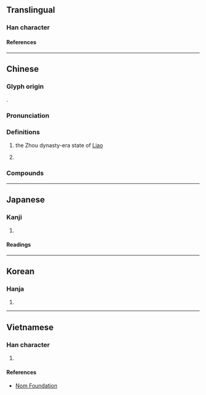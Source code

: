 {{character info}}
==Translingual==

===Han character===
{{Han char|rn=53|rad=广|as=11|sn=14|four=00222|canj=ISMH|ids=⿸广翏}}

====References====
{{Han ref|kx=0350.050|dkj=09464|dj=0661.070|hdz=20900.070|uh=5ED6}}

----

==Chinese==
{{zh-forms|alt=𭙏-second round simplified}}

===Glyph origin===
{{Han etym}}
{{Han compound|广|翏|ls=psc|c1=s|c2=p|t1=}}.

===Pronunciation===
{{zh-pron
|m=liào
|c=liu6
|c-t=liau5
|h=pfs=liau;gd=liau4
|md=lâiu
|mn=liāu
|mn-t=liao7/liou7
|mn-t_note=liao7 - Shantou; liou7 - Chaozhou
|mc=y
|oc=y
|cat=pn
}}

===Definitions===
{{zh-hanzi}}

# {{zh-div|州}} the Zhou dynasty-era state of [[w:Liao (Zhou dynasty state)|Liao]]
# {{surname|zh}}
#: {{zh-x|^廖 ^仲-愷|{{w|Liao Zhongkai|'''Liao''' Zhongkai}} (Kuomintang leader)}}

===Compounds===
{{zh-der|蜀中無大將，廖化作先鋒|肖廖|廖灣}}

----

==Japanese==

===Kanji===
{{ja-kanji|grade=|rs=广11}}

# {{rfdef|ja|sort=广11}}

====Readings====
{{ja-readings
|goon=りょう<れう
|kanon=りょう<れう
|kun=むなしい
}}

----

==Korean==

===Hanja===
{{ko-hanja|료}}

# {{rfdef|ko|sort=广11}}

----

==Vietnamese==

===Han character===
{{vi-readings|rs=广11|reading=liêu}}

# {{rfdef|vi|sort=广11}}

====References====
* [http://nomfoundation.org/common/nom_details.php?codepoint=5ed6 Nom Foundation]
